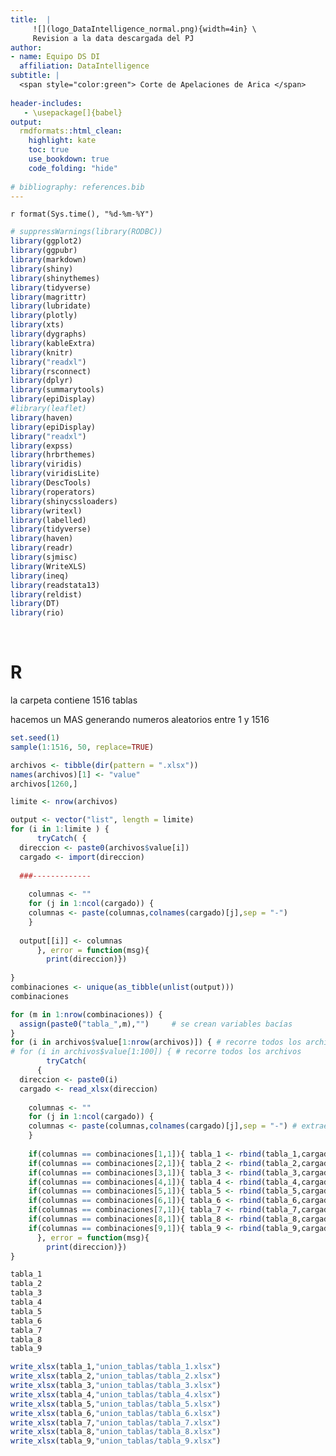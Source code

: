 ```yaml
---
title:  | 
     ![](logo_DataIntelligence_normal.png){width=4in} \
     Revision a la data descargada del PJ
author:
- name: Equipo DS DI
  affiliation: DataIntelligence
subtitle: | 
  <span style="color:green"> Corte de Apelaciones de Arica </span> 
  
header-includes:
   - \usepackage[]{babel}
output:
  rmdformats::html_clean:
    highlight: kate
    toc: true
    use_bookdown: true
    code_folding: "hide"    
    
# bibliography: references.bib 
---
```


<!-- http://openaccess.uoc.edu/webapps/o2/bitstream/10609/64085/6/romancalafatiTFG0617memoria.pdf -->

`r format(Sys.time(), "%d-%m-%Y")`
<style type="text/css">
.main-container {
  max-width: 1600px;
  margin-left: 100px;
  margin-right: auto;
}
</style>

```r
# suppressWarnings(library(RODBC))
library(ggplot2)
library(ggpubr)
library(markdown)
library(shiny)
library(shinythemes)
library(tidyverse)
library(magrittr)
library(lubridate)
library(plotly)
library(xts)
library(dygraphs)
library(kableExtra)
library(knitr)
library("readxl")
library(rsconnect)
library(dplyr)
library(summarytools)
library(epiDisplay)
#library(leaflet)
library(haven)
library(epiDisplay)
library("readxl")
library(expss)
library(hrbrthemes)
library(viridis)
library(viridisLite)
library(DescTools)
library(roperators)
library(shinycssloaders)
library(writexl)
library(labelled)
library(tidyverse)
library(haven)
library(readr)
library(sjmisc)
library(WriteXLS)
library(ineq)
library(readstata13)
library(reldist)
library(DT)
library(rio)
```

<br>

# R

la carpeta contiene 1516 tablas

hacemos un MAS generando numeros aleatorios entre 1 y 1516

```r
set.seed(1)
sample(1:1516, 50, replace=TRUE)
```
```r
archivos <- tibble(dir(pattern = ".xlsx"))
names(archivos)[1] <- "value"
archivos[1260,]
```



```r
limite <- nrow(archivos) 

output <- vector("list", length = limite)
for (i in 1:limite ) {
      tryCatch( {
  direccion <- paste0(archivos$value[i])
  cargado <- import(direccion) 
  
  ###-------------
  
    columnas <- ""
    for (j in 1:ncol(cargado)) {
    columnas <- paste(columnas,colnames(cargado)[j],sep = "-")
    }
  
  output[[i]] <- columnas
      }, error = function(msg){ 
        print(direccion)})
  
}
combinaciones <- unique(as_tibble(unlist(output)))
combinaciones
```

```r
for (m in 1:nrow(combinaciones)) {
  assign(paste0("tabla_",m),"")     # se crean variables bacías
}
for (i in archivos$value[1:nrow(archivos)]) { # recorre todos los archivos
# for (i in archivos$value[1:100]) { # recorre todos los archivos
        tryCatch(
      {
  direccion <- paste0(i)
  cargado <- read_xlsx(direccion)  
  
    columnas <- ""
    for (j in 1:ncol(cargado)) { 
    columnas <- paste(columnas,colnames(cargado)[j],sep = "-") # extrae combinaciones 
    } 
    
    if(columnas == combinaciones[1,1]){ tabla_1 <- rbind(tabla_1,cargado)}
    if(columnas == combinaciones[2,1]){ tabla_2 <- rbind(tabla_2,cargado)}
    if(columnas == combinaciones[3,1]){ tabla_3 <- rbind(tabla_3,cargado)}
    if(columnas == combinaciones[4,1]){ tabla_4 <- rbind(tabla_4,cargado)}
    if(columnas == combinaciones[5,1]){ tabla_5 <- rbind(tabla_5,cargado)}
    if(columnas == combinaciones[6,1]){ tabla_6 <- rbind(tabla_6,cargado)}
    if(columnas == combinaciones[7,1]){ tabla_7 <- rbind(tabla_7,cargado)}
    if(columnas == combinaciones[8,1]){ tabla_8 <- rbind(tabla_8,cargado)}
    if(columnas == combinaciones[9,1]){ tabla_9 <- rbind(tabla_9,cargado)} 
      }, error = function(msg){
        print(direccion)})
}

```
 
```r
tabla_1
tabla_2
tabla_3
tabla_4
tabla_5
tabla_6
tabla_7
tabla_8
tabla_9
```

```r
write_xlsx(tabla_1,"union_tablas/tabla_1.xlsx")
write_xlsx(tabla_2,"union_tablas/tabla_2.xlsx")
write_xlsx(tabla_3,"union_tablas/tabla_3.xlsx")
write_xlsx(tabla_4,"union_tablas/tabla_4.xlsx")
write_xlsx(tabla_5,"union_tablas/tabla_5.xlsx")
write_xlsx(tabla_6,"union_tablas/tabla_6.xlsx")
write_xlsx(tabla_7,"union_tablas/tabla_7.xlsx")
write_xlsx(tabla_8,"union_tablas/tabla_8.xlsx")
write_xlsx(tabla_9,"union_tablas/tabla_9.xlsx") 
```





































